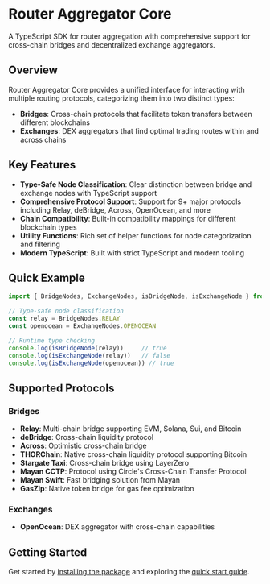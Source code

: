 # Router Aggregator Core

A TypeScript SDK for router aggregation with comprehensive support for cross-chain bridges and decentralized exchange aggregators.

## Overview

Router Aggregator Core provides a unified interface for interacting with multiple routing protocols, categorizing them into two distinct types:

- **Bridges**: Cross-chain protocols that facilitate token transfers between different blockchains
- **Exchanges**: DEX aggregators that find optimal trading routes within and across chains

## Key Features

- **Type-Safe Node Classification**: Clear distinction between bridge and exchange nodes with TypeScript support
- **Comprehensive Protocol Support**: Support for 9+ major protocols including Relay, deBridge, Across, OpenOcean, and more
- **Chain Compatibility**: Built-in compatibility mappings for different blockchain types
- **Utility Functions**: Rich set of helper functions for node categorization and filtering
- **Modern TypeScript**: Built with strict TypeScript and modern tooling

## Quick Example

```typescript
import { BridgeNodes, ExchangeNodes, isBridgeNode, isExchangeNode } from '@routerprotocol/xplore-core'

// Type-safe node classification
const relay = BridgeNodes.RELAY
const openocean = ExchangeNodes.OPENOCEAN

// Runtime type checking
console.log(isBridgeNode(relay))     // true
console.log(isExchangeNode(relay))   // false
console.log(isExchangeNode(openocean)) // true
```

## Supported Protocols

### Bridges
- **Relay**: Multi-chain bridge supporting EVM, Solana, Sui, and Bitcoin
- **deBridge**: Cross-chain liquidity protocol
- **Across**: Optimistic cross-chain bridge
- **THORChain**: Native cross-chain liquidity protocol supporting Bitcoin
- **Stargate Taxi**: Cross-chain bridge using LayerZero
- **Mayan CCTP**: Protocol using Circle's Cross-Chain Transfer Protocol
- **Mayan Swift**: Fast bridging solution from Mayan
- **GasZip**: Native token bridge for gas fee optimization

### Exchanges
- **OpenOcean**: DEX aggregator with cross-chain capabilities

## Getting Started

Get started by [installing the package](/installation) and exploring the [quick start guide](/quick-start).